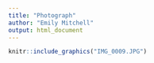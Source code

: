 ```yaml
---
title: "Photograph"
author: "Emily Mitchell"
output: html_document
---
```




```r
knitr::include_graphics("IMG_0009.JPG")


```